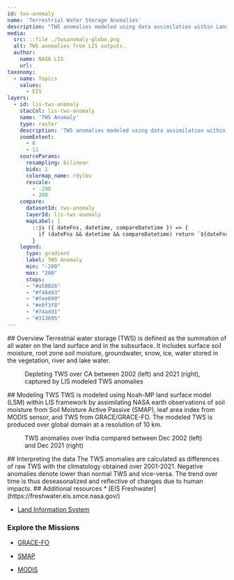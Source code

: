 ```yaml
---
id: tws-anomaly
name: 'Terrestrial Water Storage Anomalies'
description: "TWS anomalies modeled using data assimilation within Land Information System framework"
media:
  src: ::file ./twsanomaly-globe.png
  alt: TWS anomalies from LIS outputs.
  author:
    name: NASA LIS
    url:
taxonomy:
  - name: Topics
    values:
      - EIS
layers:
  - id: lis-tws-anomaly
    stacCol: lis-tws-anomaly
    name: 'TWS Anomaly'
    type: raster
    description: 'TWS anomalies modeled using data assimilation within Land Information System framework'
    zoomExtent:
      - 0
      - 11
    sourceParams:
      resampling: bilinear
      bidx: 1
      colormap_name: rdylbu
      rescale:
        - -200
        - 200
    compare:
      datasetId: tws-anomaly
      layerId: lis-tws-anomaly
      mapLabel: |
        ::js ({ dateFns, datetime, compareDatetime }) => {
          if (dateFns && datetime && compareDatetime) return `${dateFns.format(datetime, 'DD LLL yyyy')} VS ${dateFns.format(compareDatetime, 'DD LLL yyyy')}`;        
        }
    legend:
      type: gradient
      label: TWS Anomaly
      min: "-200"
      max: "200"
      stops:
      - "#a50026"
      - "#f46d43"
      - "#fee090"
      - "#e0f3f8"
      - "#74add1"
      - "#313695"
---
```

<Block type='full'>
<Prose>
## Overview
Terrestrial water storage (TWS) is defined as the summation of all water on the land surface and in the subsurface. It includes surface soil moisture, root zone soil moisture, groundwater, snow, ice, water stored in the vegetation, river and lake water.
</Prose>
  <Figure>
  <Map
    datasetId='tws-anomaly'
    layerId='lis-tws-anomaly'
    dateTime='2002-12-01'
    zoom={4}
    center={[-116,36]}
    compareDateTime='2021-12-01'
  />
  <Caption
    attrAuthor='NASA'
    attrUrl='https://nasa.gov/'
  >
  Depleting TWS over CA between 2002 (left) and 2021 (right), captured by LIS modeled TWS anomalies
</Caption>
  </Figure>

</Block>


<Block>
<Prose>
## Modeling TWS 
TWS is modeled using Noah-MP land surface model (LSM) within LIS framework by assimilating NASA earth observations of soil moisture from Soil Moisture Active Passive (SMAP), leaf area index from MODIS sensor, and TWS from GRACE/GRACE-FO. The modeled TWS is produced over global domain at a resolution of 10 km. 
</Prose>
</Block>

<Block type='full'>
  <Figure>
  <Map
    datasetId='tws-anomaly'
    layerId='lis-tws-anomaly'
    dateTime='2002-12-01'
    zoom={4}
    center={[77.63,24.27]}
    compareDateTime='2021-12-01'
  />
  <Caption
    attrAuthor='NASA'
    attrUrl='https://nasa.gov/'
  >
  TWS anomalies over India compared between Dec 2002 (left) and Dec 2021 (right) 
</Caption>
  </Figure>
<Prose>
## Interpreting the data
The TWS anomalies are calculated as differences of raw TWS with the climatology obtained over 2001-2021. Negative anomalies denote lower than normal TWS and vice-versa. The trend over time is thus deseasonalized and reflective of changes due to human impacts.
</Prose>
</Block>

<Block>
<Prose>
## Additional resources
* [EIS Freshwater](https://freshwater.eis.smce.nasa.gov/)

* [Land Information System](https://lis.gsfc.nasa.gov/)

### Explore the Missions
* [GRACE-FO](https://gracefo.jpl.nasa.gov/data/grace-fo-data/)

* [SMAP](https://smap.jpl.nasa.gov/)

* [MODIS](https://modis.gsfc.nasa.gov/)
</Prose>
</Block>
